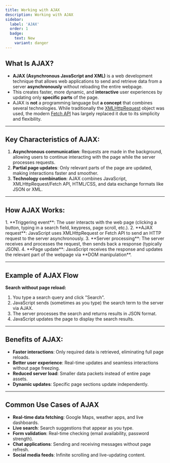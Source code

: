 ```yaml
---
title: Working with AJAX
description: Working with AJAX
sidebar:
  label: 'AJAX'
  order: 1
  badge:
    text: New
    variant: danger
---
```



## What Is AJAX?

- **AJAX (Asynchronous JavaScript and XML)** is a web development technique that allows web applications to send and retrieve data from a server **asynchronously** without reloading the entire webpage. 
- This creates faster, more dynamic, and **interactive** user experiences by updating only **specific parts** of the page.
- AJAX is **not** a programming language but **a concept** that combines several technologies. While traditionally the 
[XMLHttpRequest](https://developer.mozilla.org/en-US/docs/Web/API/XMLHttpRequest) object was used, the modern [Fetch API](https://developer.mozilla.org/en-US/docs/Web/API/Fetch_API) has largely replaced it due to its simplicity and flexibility.

---

## Key Characteristics of AJAX:
1. **Asynchronous communication**: Requests are made in the background, allowing users to continue interacting with the page while the server processes requests.
2. **Partial page updates**: Only relevant parts of the page are updated, making interactions faster and smoother.
3. **Technology combination**: AJAX combines JavaScript, XMLHttpRequest/Fetch API, HTML/CSS, and data exchange formats like JSON or XML.

---

## How AJAX Works:

<Steps>
1. **Triggering event**: The user interacts with the web page (clicking a button, typing in a search field, keypress, page scroll, etc.).
2. **AJAX request**: JavaScript uses XMLHttpRequest or Fetch API to send an HTTP request to the server asynchronously.
3. **Server processing**: The server receives and processes the request, then sends back a response (typically JSON).
4. **Page update**: JavaScript receives the response and updates the relevant part of the webpage via **DOM manipulation**.
</Steps>

---

## Example of AJAX Flow

**Search without page reload:**
1. You type a search query and click "Search". 
2. JavaScript sends (sometimes as you type) the search term to the server via AJAX.
3. The server processes the search and returns results in JSON format.
4. JavaScript updates the page to display the search results.


---

## Benefits of AJAX:
- **Faster interactions**: Only required data is retrieved, eliminating full page reloads.
- **Better user experience**: Real-time updates and seamless interactions without page freezing.
- **Reduced server load**: Smaller data packets instead of entire page assets.
- **Dynamic updates**: Specific page sections update independently.

---

## Common Use Cases of AJAX

- **Real-time data fetching**: Google Maps, weather apps, and live dashboards.
- **Live search**: Search suggestions that appear as you type.
- **Form validation**: Real-time checking (email availability, password strength).
- **Chat applications**: Sending and receiving messages without page refresh.
- **Social media feeds**: Infinite scrolling and live-updating content.
